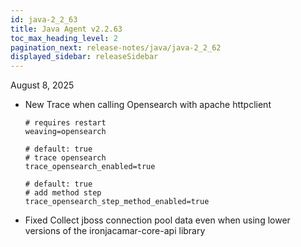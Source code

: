 ```yaml
---
id: java-2_2_63
title: Java Agent v2.2.63
toc_max_heading_level: 2
pagination_next: release-notes/java/java-2_2_62
displayed_sidebar: releaseSidebar
---
```


August 8, 2025

- <Status priority='1'>New</Status> Trace when calling Opensearch with apache httpclient

    ```
    # requires restart
    weaving=opensearch
    ```

    ```
    # default: true
    # trace opensearch
    trace_opensearch_enabled=true

    # default: true
    # add method step
    trace_opensearch_step_method_enabled=true
    ```

- <Status priority='0'>Fixed</Status> Collect jboss connection pool data even when using lower versions of the ironjacamar-core-api library


<DownloadJava ver="2.2.63" />